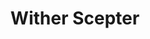 ---
title: Wither Scepter
id: magicalscepter:wither_scepter
icon: magicalscepter:wither_scepter
type: scepter
---